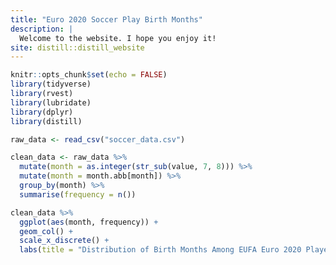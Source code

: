 ```yaml
---
title: "Euro 2020 Soccer Play Birth Months"
description: |
  Welcome to the website. I hope you enjoy it!
site: distill::distill_website
---
```



```r
knitr::opts_chunk$set(echo = FALSE)
library(tidyverse)
library(rvest)
library(lubridate)
library(dplyr)
library(distill)
```

```r
raw_data <- read_csv("soccer_data.csv")

clean_data <- raw_data %>% 
  mutate(month = as.integer(str_sub(value, 7, 8))) %>%
  mutate(month = month.abb[month]) %>% 
  group_by(month) %>% 
  summarise(frequency = n())
```

```r
clean_data %>% 
  ggplot(aes(month, frequency)) +
  geom_col() +
  scale_x_discrete() +
  labs(title = "Distribution of Birth Months Among EUFA Euro 2020 Players")
```